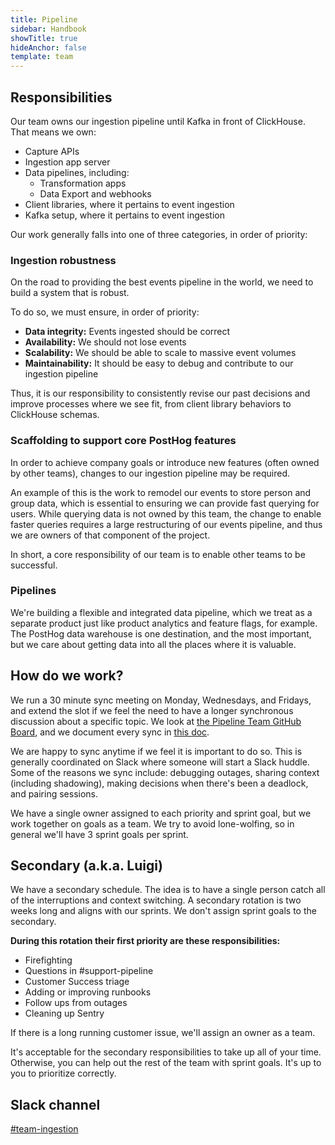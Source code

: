 ```yaml
---
title: Pipeline
sidebar: Handbook
showTitle: true
hideAnchor: false
template: team
---
```


## Responsibilities

Our team owns our ingestion pipeline until Kafka in front of ClickHouse. That means we own:
- Capture APIs
- Ingestion app server
- Data pipelines, including:
  - Transformation apps
  - Data Export and webhooks
- Client libraries, where it pertains to event ingestion
- Kafka setup, where it pertains to event ingestion

Our work generally falls into one of three categories, in order of priority:

### Ingestion robustness

On the road to providing the best events pipeline in the world, we need to build a system that is robust. 

To do so, we must ensure, in order of priority:

- **Data integrity:** Events ingested should be correct
- **Availability:** We should not lose events
- **Scalability:** We should be able to scale to massive event volumes
- **Maintainability:** It should be easy to debug and contribute to our ingestion pipeline

Thus, it is our responsibility to consistently revise our past decisions and improve processes where we see fit, from client library behaviors to ClickHouse schemas.

### Scaffolding to support core PostHog features

In order to achieve company goals or introduce new features (often owned by other teams), changes to our ingestion pipeline may be required.

An example of this is the work to remodel our events to store person and group data, which is essential to ensuring we can provide fast querying for users. While querying data is not owned by this team, the change to enable faster queries requires a large restructuring of our events pipeline, and thus we are owners of that component of the project.

In short, a core responsibility of our team is to enable other teams to be successful.

### Pipelines

We're building a flexible and integrated data pipeline, which we treat as a separate product just like product analytics and feature flags, for example. The PostHog data warehouse is one destination, and the most important, but we care about getting data into all the places where it is valuable.

## How do we work?

We run a 30 minute sync meeting on Monday, Wednesdays, and Fridays, and extend the slot if we feel the need to have a longer synchronous discussion about a specific topic. We look at [the Pipeline Team GitHub Board](https://github.com/orgs/PostHog/projects/46/views/1), and we document every sync in [this doc](https://docs.google.com/document/d/1iHeef4lWQ4rSBXmaM6A9_GHmARXax7If4B0duo8gFSE/edit?usp=sharing).

We are happy to sync anytime if we feel it is important to do so. This is generally coordinated on Slack where someone will start a Slack huddle. Some of the reasons we sync include: debugging outages, sharing context (including shadowing), making decisions when there's been a deadlock, and pairing sessions.

We have a single owner assigned to each priority and sprint goal, but we work together on goals as a team. We try to avoid lone-wolfing, so in general we'll have 3 sprint goals per sprint.

## Secondary (a.k.a. Luigi)

We have a secondary schedule. The idea is to have a single person catch all of the interruptions and context switching. A secondary rotation is two weeks long and aligns with our sprints. We don't assign sprint goals to the secondary.

**During this rotation their first priority are these responsibilities:**
- Firefighting
- Questions in #support-pipeline
- Customer Success triage
- Adding or improving runbooks
- Follow ups from outages
- Cleaning up Sentry

If there is a long running customer issue, we'll assign an owner as a team.

It's acceptable for the secondary responsibilities to take up all of your time. Otherwise, you can help out the rest of the team with sprint goals. It's up to you to prioritize correctly.


## Slack channel

[#team-ingestion](https://posthog.slack.com/messages/team-ingestion)
